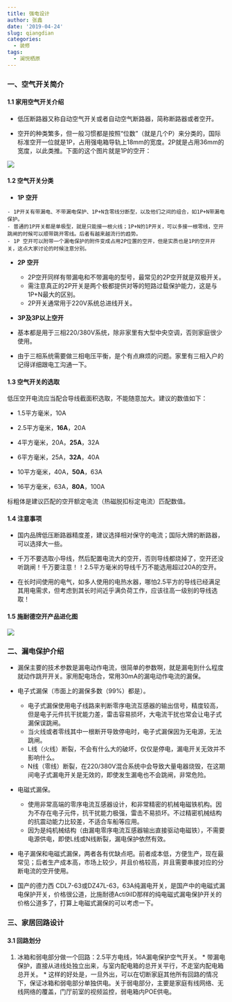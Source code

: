 ```yaml
---
title: 强电设计
author: 张鑫
date: '2019-04-24'
slug: qiangdian
categories:
  - 装修
tags:
  - 澜悦栖原
---
```

### 一、空气开关简介

#### 1.1 家用空气开关介绍

* 低压断路器又称自动空气开关或者自动空气断路器，简称断路器或者空开。

* 空开的种类繁多，但一般习惯都是按照“位数”（就是几个P）来分类的，国际标准空开一位就是1P，占用强电箱导轨上18mm的宽度。2P就是占用36mm的宽度，以此类推。下面的这个图片就是1P的空开：

![](/images/1pkk1.jpg)

#### 1.2 空气开关分类

  -  **1P 空开**
 
    - 1P开关有带漏电、不带漏电保护、1P+N含零线分断型，以及他们之间的组合，如1P+N带漏电保护。
    - 普通的1P开关都是单极型，就是只能接一根火线；1P+N的1P开关，可以多接一根零线，空开跳闸的时候可以顺带跳开零线。后者有越来越流行的趋势。
    - 1P 空开可以附带一个漏电保护的附件变成占用2P位置的空开，但是实质也是1P的空开开关，这点大家讨论的时候注意分别。
    
  - **2P 空开**
  
    - 2P空开同样有带漏电和不带漏电的型号，最常见的2P空开就是双极开关。
    - 需注意真正的2P开关是两个极都提供对等的短路过载保护能力，这是与1P+N最大的区别。
    - 2P开关通常用于220V系统总进线开关。

 - **3P及3P以上空开**
  
  - 基本都是用于三相220/380V系统，除非家里有大型中央空调，否则家庭很少使用。
  
  - 由于三相系统需要做三相电压平衡，是个有点麻烦的问题。家里有三相入户的记得详细跟电工沟通一下。

#### 1.3 空气开关的选取

低压空开电流应当配合导线截面积选取，不能随意加大。建议的数值如下：

* 1.5平方毫米，10A

* 2.5平方毫米，**16A**，20A

* 4平方毫米，20A，**25A**，32A

* 6平方毫米，25A，**32A**，40A

* 10平方毫米，40A，**50A**，63A

* 16平方毫米，63A，**80A**，100A

标粗体是建议匹配的空开额定电流（热磁脱扣标定电流）匹配数值。

#### 1.4 注意事项

* 国内品牌低压断路器精度差，建议选择相对保守的电流；国际大牌的断路器，可以选择大一些。

* 千万不要选取小导线，然后配置电流大的空开，否则导线都烧掉了，空开还没听跳闸！千万要注意！！2.5平方毫米的导线千万不能选用超过20A的空开。

*  在长时间使用的电气，如多人使用的电热水器，哪怕2.5平方的导线已经满足其用电需求，但考虑到其长时间近乎满负荷工作，应该往高一级别的导线选取！

#### 1.5 施耐德空开产品进化图

![](/images/sndevolution.jpg)

### 二、漏电保护介绍

  * 漏保主要的技术参数是漏电动作电流，很简单的参数啊，就是漏电到什么程度就动作跳开开关。家用配电场合，常用30mA的漏电动作电流的漏保。

  * 电子式漏保（市面上的漏保多数（99%）都是）。

    + 电子式漏保使用电子线路来判断零序电流互感器的输出信号，精度较高，但是电子元件抗干扰能力差，雷击容易损坏，大电流干扰也常会让电子式漏保误跳闸。
    + 当火线或者零线其中一根断开导致停电时，电子式漏保因为无电源，无法跳闸。
    + L线（火线）断裂，不会有什么大的破坏，仅仅是停电，漏电开关无效并不影响什么。
    + N线（零线）断裂，在220/380V混合系统中会导致大量电器烧毁，在这期间电子式漏电开关是无效的，即使发生漏电也不会跳闸，非常危险。

  * 电磁式漏保。
    + 使用非常高端的零序电流互感器设计，和非常精密的机械电磁铁机构。因为不存在电子元件，抗干扰能力极强，雷击不易损坏。不过精密机械结构的抗震动能力比较差，不适合车船等应用。
    + 因为是纯机械结构（由漏电零序电流互感器输出直接驱动电磁铁），不需要电源供电，即使L线或N线断裂，漏电保护依然有效。

  * 电子漏保和电磁式漏保，两者各有优缺点吧。前者成本低，方便生产，现在最常见；后者生产成本高，市场上较少，并且价格较高，并且需要串接对应的分断电流的空开使用。
  
  * 国产的德力西 CDL7-63或DZ47L-63，63A纯漏电开关，是国产中的电磁式漏电保护开关，价格很公道，比施耐德Acti9iID那样的纯电磁式漏电保护开关的价格公道多了，打算上电磁式漏保的可以考虑一下。
  
### 三、家居回路设计

#### 3.1 回路划分

  1. 冰箱和弱电部分做一个回路：2.5平方电线，16A漏电保护空气开关。
    * 带漏电保护，直接从进线处独立出来，与室内配电箱的总开关平行，不走室内配电箱总开关。
    * 这样的好处是，一旦外出，可以在切断家庭其他所有回路的情况下，保证冰箱和弱电部分单独供电。关于弱电部分，主要是家庭有线网络、无线网络的覆盖，门厅前室的视频监控，弱电箱内POE供电。

